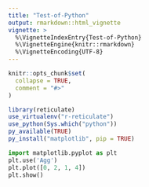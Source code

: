 ```yaml
---
title: "Test-of-Python"
output: rmarkdown::html_vignette
vignette: >
  %\VignetteIndexEntry{Test-of-Python}
  %\VignetteEngine{knitr::rmarkdown}
  %\VignetteEncoding{UTF-8}
---
```


```r
knitr::opts_chunk$set(
  collapse = TRUE,
  comment = "#>"
)
```

```r
library(reticulate)
use_virtualenv("r-reticulate")
use_python(Sys.which("python"))
py_available(TRUE)
py_install("matplotlib", pip = TRUE)
```

```python
import matplotlib.pyplot as plt
plt.use('Agg')
plt.plot([0, 2, 1, 4])
plt.show()
```



